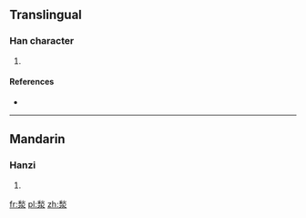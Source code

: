 ==Translingual==

===Han character===
{{Han char|rn=85|rad=水|as=09|sn=13|four=|canj=HFE}}

# {{defn|Han|sort=水09}}

====References====
* {{Han ref|kx=0638.110|dkj=17868|hdz=31666.070|uh=6E6C|ud=28268}}

----

==Mandarin==

===Hanzi===
{{cmn-hanzi|pin=[[jiǎo]] ([[jiao3]]), [[yān]] ([[yan1]])|wg=chiao<sup>3</sup>, yen<sup>1</sup>}}

# {{defn|lang=cmn|sort=水09}}

[[fr:湬]]
[[pl:湬]]
[[zh:湬]]